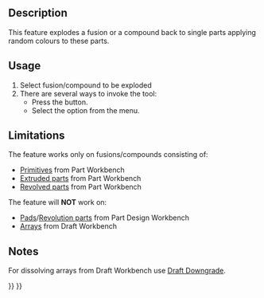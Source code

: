 <languages/>
<translate>

<!--T:7-->
{{Docnav
|[[OpenSCAD_ExpandPlacements|Expand Placements]]
|[[OpenSCAD_AddOpenSCADElement|Add OpenSCAD Element]]
|[[OpenSCAD_Workbench|OpenSCAD]]
|IconL=OpenSCAD_ExpandPlacements.svg
|IconR=OpenSCAD_AddOpenSCADElement.svg
|IconC=Workbench_OpenSCAD.svg
}}

<!--T:1-->
{{GuiCommand
|Name=OpenSCAD ExplodeGroup
|MenuLocation=OpenSCAD → Explode Group‏‎
|Workbenches=[[OpenSCAD_Workbench|OpenSCAD]]
}}

==Description== <!--T:11--> 

<!--T:2-->
This feature explodes a fusion or a compound back to single parts applying random colours to these parts.

==Usage== <!--T:12--> 

<!--T:3-->
# Select fusion/compound to be exploded
# There are several ways to invoke the tool:
#* Press the {{Button|[[Image:OpenSCAD_ExplodeGroup.svg|16px]] [[OpenSCAD_ExplodeGroup|Explode Group]]}} button.
#* Select the {{MenuCommand|OpenSCAD → [[Image:OpenSCAD_ExplodeGroup.svg|32px]] Explode Group}} option from the menu.

==Limitations== <!--T:13--> 

<!--T:4-->
The feature works only on fusions/compounds consisting of:
* [[Part_Primitives|Primitives]] from Part Workbench
* [[Part_Extrude|Extruded parts]] from Part Workbench
* [[Part_Revolve|Revolved parts]] from Part Workbench

<!--T:14-->
The feature will '''NOT''' work on:
* [[PartDesign_Pad|Pads]]/[[PartDesign_Revolution|Revolution parts]] from Part Design Workbench
* [[Draft_ArrayTools|Arrays]] from Draft Workbench

==Notes== <!--T:15--> 

<!--T:5-->
For dissolving arrays from Draft Workbench use [[Draft_Downgrade|Draft Downgrade]].


<!--T:8-->
{{Docnav
|[[OpenSCAD_ExpandPlacements|Expand Placements]]
|[[OpenSCAD_AddOpenSCADElement|Add OpenSCAD Element]]
|[[OpenSCAD_Workbench|OpenSCAD]]
|IconL=OpenSCAD_ExpandPlacements.svg
|IconR=OpenSCAD_AddOpenSCADElement.svg
|IconC=Workbench_OpenSCAD.svg
}}

</translate>
{{OpenSCAD_Tools_navi{{#translation:}}}}
{{Userdocnavi{{#translation:}}}}